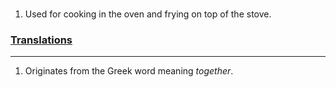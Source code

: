 ===[[]]===
#Used for cooking in the oven and frying on top of the stove.
===[[Translations]]===
----
#Originates from the Greek word meaning ''together''.